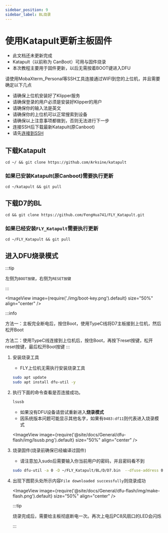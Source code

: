 ```yaml
---
sidebar_position: 9
sidebar_label: BL烧录
---
```




# 使用Katapult更新主板固件

* 此文档还未更新完成
* Katapult（以前称为 CanBoot）可用与固件烧录
* 本次教程主要用于固件更新，以后无需按着BOOT键进入DFU

请使用MobaXterm_Personal等SSH工具连接通过WIFI到您的上位机，并且需要确定以下几点

* 请确保上位机安装好了Klipper服务
* 请确保登录的用户必须是安装好Klipper的用户
* 请确保你的输入法是英文
* 请确保你的上位机可以正常搜索到设备
* 请确保以上注意事项都做到，否则无法进行下一步
* 连接SSH后下载最新Katapult(原Canboot)
* 请先[连接到SSH](/docs/DebugDoc/BasicTutorial/index.mdx "点击即可跳转") 


## 下载Katapult
```
cd ~/ && git clone https://github.com/Arksine/katapult 
```

### 如果已安装Katapult(原Canboot)需要执行更新
```
cd ~/katapult && git pull
```

## 下载D7的BL
```
cd && git clone https://github.com/FengHua741/FLY_Katapult.git
```

### 如果已经安装`FLY_Katapult`需要执行更新
```
cd ~/FLY_Katapult && git pull
```

## 进入DFU烧录模式

:::tip

左侧为`BOOT按键`，右侧为`RESET按键`

:::

<ImageView image={require('./img/boot-key.png').default} size="50%" align="center" />

:::info

方法一：主板完全断电后，按住Boot，使用TypeC线将D7主板接到上位机，然后松开Boot

方法二：使用TypeC线连接到上位机后，按住Boot，再按下reset按键，松开reset按键，最后松开Boot按键
:::

1. 安装烧录工具

    * FLY上位机无需执行安装烧录工具

    ```bash
    sudo apt update
    sudo apt install dfu-util -y
    ```

2. 执行下面的命令查看是否连接成功。

    ```bash
    lsusb
    ```

    * 如果没有DFU设备请尝试重新进入**烧录模式**
    * 因系统版本问题可能显示其他名字，如果有`0483:df11`则代表进入烧录模式

    <ImageView image={require('@site/docs/General/dfu-flash/img/lsusb.png').default} size="50%" align="center" />

4. 烧录固件(烧录前确保已经编译过固件)

    * 请注意加入sudo后需要输入你当前用户的密码，并且密码看不到
    
    ```bash
    sudo dfu-util -a 0 -D ~/FLY_Katapult/BL/D/D7.bin  --dfuse-address 0x08000000:force:mass-erase -d 0483:df11
    ```

5. 出现下图箭头处所示内容``File downloaded successfully``则烧录成功


    <ImageView image={require('@site/docs/General/dfu-flash/img/make-flash.png').default} size="50%" align="center" />

    :::tip

    烧录完成后，需要给主板彻底断电一次。再次上电后PC8风扇口的LED会闪烁

    :::



